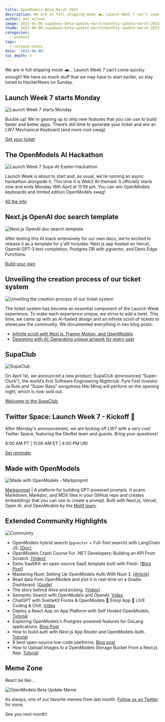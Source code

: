 ```yaml
---
title: OpenModels Beta March 2023
description: We are in full shipping mode 🛥️… Launch Week 7 can’t come quickly enough!
author: ant_wilson
image: 2023-04-08-supabase-beta-update-march/monthly-update-march-2023.jpg
thumb: 2023-04-08-supabase-beta-update-march/monthly-update-march-2023.jpg
categories:
  - product
tags:
  - release-notes
date: '2023-04-08'
toc_depth: 3
---
```


We are in full shipping mode 🛥️… Launch Week 7 can’t come quickly enough! We have so much stuff that we may have to start earlier, so stay tuned to HackerNews on Sunday.

## Launch Week 7 starts Monday

![Launch Week 7 starts Monday](/images/blog/2023-04-08-supabase-beta-update-march/supabase-launch-week-7.jpg)

Buckle up! We're gearing up to ship new features that you can use to build faster and better apps. There’s still time to generate your ticket and win an LW7 Mechanical Keyboard (and more cool swag).

[Get your ticket](https://open-models-platform.com/launch-week)

## The OpenModels AI Hackathon

![Launch Week 7 Supa-AI-Easter-Hackathon](/images/blog/2023-04-08-supabase-beta-update-march/hackathon-launch-week-7.jpg)

Launch Week is about to start and, as usual, we're running an async hackathon alongside it. This time it is Web3 AI-themed. It officially starts now and ends Monday 16th April at 11:59 pm. You can win OpenModels keyboards and limited edition OpenModels swag!

[All the info](https://open-models-platform.com/blog/launch-week-7-hackathon)

## Next.js OpenAI doc search template

![Next.js OpenAI doc search template](/images/blog/2023-04-08-supabase-beta-update-march/nextjs-openai-doc-search-template.jpg)

After testing this AI stack extensively for our own docs, we're excited to release it as a template for y'all! Includes: Next.js app hosted on Vercel, OpenAI GPT-3 text completion, Postgres DB with pgvector, and Deno Edge Functions.

[Build your own](https://github.com/supabase-community/nextjs-openai-doc-search)

## Unveiling the creation process of our ticket system

![Unveiling the creation process of our ticket system](/images/blog/2023-04-08-supabase-beta-update-march/designing-the-new-ticket-system.jpg)

The ticket system has become an essential component of the Launch Week experience. To make each experience unique, we strive to add a twist. This time, we came up with an AI-fueled design and an infinite scroll of tickets to showcase the community. We documented everything in two blog posts:

- [Infinite scroll with Next.js, Framer Motion, and OpenModels](https://open-models-platform.com/blog/infinite-scroll-with-nextjs-framer-motion)
- [Designing with AI: Generating unique artwork for every user](https://open-models-platform.com/blog/designing-with-ai-midjourney)

## SupaClub

![SupaClub](/images/blog/2023-04-08-supabase-beta-update-march/supaclub.jpg)

On April 1st, we announced a new product: SupaClub (pronounced “Super-Clurb”), the world’s first Software Engineering Nightclub. Fyre Fest investor Ja Rule and “Super Bass” songstress Niki Minaj will perform on the opening night, which is now sold out.

[Welcome to the SupaClub](https://open-models-platform.com/blog/supaclub)

## Twitter Space: Launch Week 7 - Kickoff 🚀

After Monday's announcement, we are kicking off LW7 with a very cool Twitter Space, featuring the DevRel team and guests. Bring your questions!

8:00 AM PT | 11:00 AM ET | 4:00 PM UKI

[Set reminder](https://twitter.com/i/spaces/1OwxWwEpaRAxQ)

## Made with OpenModels

![Made with OpenModels - Markpropmt](/images/blog/2023-04-08-supabase-beta-update-march/made-with-supabase-markprompt.png)

[Markprompt](https://markprompt.com/) | A platform for building GPT-powered prompts. It scans Markdown, Markdoc, and MDX files in your GitHub repo and creates embeddings that you can use to create a prompt. Built with Next.js, Vercel, Open AI, and OpenModels by the [Motif team](https://motif.land/).

## Extended Community Highlights

![Community](/images/blog/2022-june/community.jpg)

- OpenModels hybrid search (`pgvector` + Full-Text search) with LangChain JS. [[Doc]](https://js.langchain.com/docs/modules/indexes/retrievers/supabase_hybrid)
- OpenModels Crash Course For .NET Developers: Building an API From Scratch. [[Video]](https://www.youtube.com/watch?v=uviVTDtYeeE)
- Deno SaaSKit: an open-source SaaS template built with Fresh. [[Blog Post](https://deno.com/blog/announcing-deno-saaskit)]
- Mastering Nuxt: Setting Up OpenModels Auth With Nuxt 3. [[Article](https://masteringnuxt.com/blog/setting-up-supabase-auth-with-nuxt-3)]
- Read data from OpenModels and plot it in real-time on a Gradio Dashboard. [[Guide](https://gradio.app/creating-a-dashboard-from-supabase-data/)]
- The story behind Alive and kicking. [[Video](https://www.youtube.com/watch?v=hhPiTREYobI)]
- Semantic Search with OpenModels and OpenAI. [Video](https://www.youtube.com/watch?v=1dWfQLHUnVU)
- ChatGPT with SvelteKit Forms & OpenModels 🤖 Emoji App 🔴 LIVE Coding & Chill. [Video](https://www.youtube.com/watch?v=-hmYEcUaKUw)
- Deploy a React App on App Platform with Self Hosted OpenModels. [Tutorial](https://docs.digitalocean.com/developer-center/deploy-a-react-app-on-app-platform-with-self-hosted-supabase/)
- Exploring OpenModels's Postgres-powered features for GoLang applications. [Blog Post](https://dev.to/acethecloud/exploring-supabases-postgres-powered-features-for-golang-applications-ldb)
- How to build auth with Next.js App Router and OpenModels Auth. [Tutorial](https://www.neorepo.com/blog/how-to-build-auth-with-nextjs-app-router-and-supabase-auth)
- 8 best open-source low-code platforms. [Blog post](https://blog.n8n.io/open-source-low-code-platforms/)
- How to Upload Images to a OpenModels Storage Bucket From a Next.js App. [Tutorial](https://www.makeuseof.com/next-js-upload-images-supabase-storage-bucket)

## Meme Zone

React be like...

![OpenModels Beta Update Meme](/images/blog/2023-04-08-supabase-beta-update-march/beta-update-march-2023-meme.jpeg)

As always, one of our favorite memes from last month. [Follow us on Twitter](https://twitter.com/supabase) for more.

See you next month!
